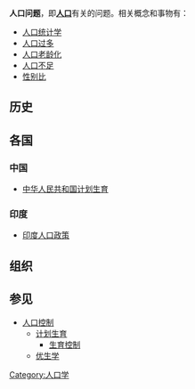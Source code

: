 {{expand|time=2016-11-08T09:00:40+00:00}}
'''人口问题'''，即'''[[人口|人口]]'''有关的问题。相关概念和事物有：
*[[人口统计学|人口统计学]]
*[[人口过多|人口过多]]
*[[人口老龄化|人口老龄化]]
*[[人口不足|人口不足]]
*[[性别比|性别比]]

==历史==


==各国==
===中国===
*[[中华人民共和国计划生育|中华人民共和国计划生育]]
===印度===
*[[印度人口政策|印度人口政策]]

==组织==


==参见==
*[[人口控制|人口控制]]
**[[计划生育|计划生育]]
***[[生育控制|生育控制]]
**[[优生学|优生学]]



{{人口}}

[[Category:人口学|Category:人口学]]